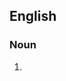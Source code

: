 {{also|spaghettiwestern|spaghetti western|spaghetti Western}}
==English==

===Noun===
{{en-noun|head=[[Spaghetti]] [[Western]]}}

# {{alternative spelling of|spaghetti western|lang=en}}